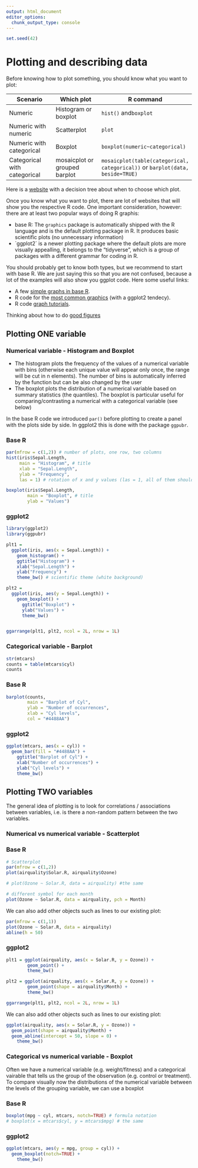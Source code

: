 ```yaml
---
output: html_document
editor_options:
  chunk_output_type: console
---
```


```r
set.seed(42)
```

# Plotting and describing data

Before knowing how to plot something, you should know what you want to plot:

| Scenario | Which plot | R command |
|----|----|----|
| Numeric | Histogram or boxplot | `hist()` and`boxplot` |
| Numeric with numeric | Scatterplot | `plot` |
| Numeric with categorical | Boxplot | `boxplot(numeric~categorical)` |
| Categorical with categorical | mosaicplot or grouped barplot | `mosaicplot(table(categorical, categorical))` or `barplot(data, beside=TRUE)` |

::: column-margin
Here is a [website](https://www.data-to-viz.com/) with a decision tree about when to choose which plot.
:::

Once you know what you want to plot, there are lot of websites that will show you the respective R code. One important consideration, however: there are at least two popular ways of doing R graphis:

-   base R: The `graphics` package is automatically shipped with the R language and is the default plotting package in R. It produces basic scientific plots (no unnecessary information)
-   \`ggplot2\` is a newer plotting package where the default plots are more visually appealling, it belongs to the "tidyverse", which is a group of packages with a different grammar for coding in R.

<!-- {{< video https://youtu.be/maFw5qXyCwg >}} -->

<!-- {{< video https://youtu.be/HeqHMM4ziXA >}} -->

You should probably get to know both types, but we recommend to start with base R. We are just saying this so that you are not confused, because a lot of the examples will also show you ggplot code. Here some useful links:

-   A few [simple graphs in base R](https://www.statmethods.net/graphs/index.html).
-   R code for the [most common graphics](https://www.r-graph-gallery.com/index.html) (with a ggplot2 tendecy).
-   R code [graph tutorials](https://r-coder.com/r-graphs/).

::: column-margin
Thinking about how to do [good figures](https://www.cedricscherer.com/2019/05/17/the-evolution-of-a-ggplot-ep.-1/)
:::

## Plotting ONE variable

### Numerical variable - Histogram and Boxplot

-   The histogram plots the frequency of the values of a numerical variable with bins (otherwise each unique value will appear only once, the range will be cut in n elements). The number of bins is automatically inferred by the function but can be also changed by the user
-   The boxplot plots the distribution of a numerical variable based on summary statistics (the quantiles). The boxplot is particular useful for comparing/contrasting a numerical with a categorical variable (see below)

::: column-margin
In the base R code we introduced `par()` before plotting to create a panel with the plots side by side. In ggplot2 this is done with the package `ggpubr`.
:::

::: panel-tabset
### Base R

```r
par(mfrow = c(1,2)) # number of plots, one row, two columns
hist(iris$Sepal.Length, 
     main = "Histogram", # title
     xlab = "Sepal.Length", 
     ylab = "Frequency",
     las = 1) # rotation of x and y values (las = 1, all of them should be horizontal)

boxplot(iris$Sepal.Length,      
        main = "Boxplot", # title
        ylab = "Values")
```

### ggplot2

```r
library(ggplot2)
library(ggpubr)

plt1 = 
  ggplot(iris, aes(x = Sepal.Length)) +
    geom_histogram() +
    ggtitle("Histogram") +
    xlab("Sepal.Length") +
    ylab("Frequency") +
    theme_bw() # scientific theme (white background)

plt2 = 
  ggplot(iris, aes(y = Sepal.Length)) +
    geom_boxplot() +
      ggtitle("Boxplot") +
      ylab("Values") +
      theme_bw() 


ggarrange(plt1, plt2, ncol = 2L, nrow = 1L)

```
:::

### Categorical variable - Barplot

```r
str(mtcars)
counts = table(mtcars$cyl)
counts
```

::: panel-tabset
### Base R

```r
barplot(counts, 
        main = "Barplot of Cyl",
        ylab = "Number of occurrences",
        xlab = "Cyl levels",
        col = "#4488AA")

```

### ggplot2

```r
ggplot(mtcars, aes(x = cyl)) +
  geom_bar(fill = "#4488AA") +
    ggtitle("Barplot of Cyl") +
    xlab("Number of occurrences") +
    ylab("Cyl levels") +
    theme_bw()
```
:::

## Plotting TWO variables

The general idea of plotting is to look for correlations / associations between variables, i.e. is there a non-random pattern between the two variables.

### Numerical vs numerical variable - Scatterplot

::: panel-tabset
### Base R

```r
# Scatterplot
par(mfrow = c(1,2))
plot(airquality$Solar.R, airquality$Ozone)

# plot(Ozone ~ Solar.R, data = airquality) #the same

# different symbol for each month
plot(Ozone ~ Solar.R, data = airquality, pch = Month)

```

We can also add other objects such as lines to our existing plot:

```r
par(mfrow = c(1,1))
plot(Ozone ~ Solar.R, data = airquality)
abline(h = 50)

```

### ggplot2

```r
plt1 = ggplot(airquality, aes(x = Solar.R, y = Ozone)) +
        geom_point() +
        theme_bw()

plt2 = ggplot(airquality, aes(x = Solar.R, y = Ozone)) +
        geom_point(shape = airquality$Month) +
        theme_bw()

ggarrange(plt1, plt2, ncol = 2L, nrow = 1L)
```

We can also add other objects such as lines to our existing plot:

```r
ggplot(airquality, aes(x = Solar.R, y = Ozone)) +
  geom_point(shape = airquality$Month) +
  geom_abline(intercept = 50, slope = 0) +
    theme_bw()
```
:::

### Categorical vs numerical variable - Boxplot

Often we have a numerical variable (e.g. weight/fitness) and a categorical vairable that tells us the group of the observation (e.g. control or treatment). To compare visually now the distributions of the numerical variable between the levels of the grouping variable, we can use a boxplot

::: panel-tabset
### Base R

```r
boxplot(mpg ~ cyl, mtcars, notch=TRUE) # formula notation
# boxplot(x = mtcars$cyl, y = mtcars$mpg) # the same

```

### ggplot2

```r
ggplot(mtcars, aes(y = mpg, group = cyl)) +
  geom_boxplot(notch=TRUE) +
    theme_bw()
```
:::
